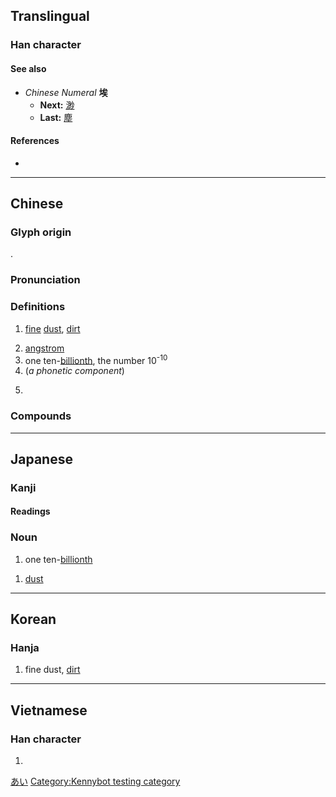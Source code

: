 {{character info}}
==Translingual==

===Han character===
{{Han char|rn=32|rad=土|as=07|sn=10|four=43134|canj=GIOK|ids=⿰土矣}}

====See also====
* ''Chinese Numeral'' '''埃'''
** '''Next:''' [[渺]]
** '''Last:''' [[塵]]

====References====
* {{Han ref|kx=0229.190|dkj=05107|dj=0465.090|hdz=10447.150|uh=57C3|ud=22467|bh=AE4A|bd=44618}}

----

==Chinese==
{{zh-forms}}

===Glyph origin===
{{Han etym}}
{{Han compound|土|矣|ls=psc|c1=s|c2=p|t1=earth; soil}}.

===Pronunciation===
{{zh-pron
|m=āi
|m-s=
|c=oi1,aai1
|c-t=
|g=
|h=pfs=âi
|j=
|mb=ái
|md=ăi
|mn=ai/ia
|mn_note=ai - literary; ia - vernacular
|mn-t=
|w=2e,2i
|w_note=2e - usual pronunciation; 2i - in {{zh-l|*埃及}}
|x=
|mc=y
|oc=y
|ma=
|cat=n,num,pn
}}

===Definitions===
{{zh-hanzi}}

# [[fine]] [[dust]], [[dirt]]
#: {{zh-x|塵埃|dust}}
# [[angstrom]]
# one ten-[[billionth]], the number 10<sup>-10</sup>
# (''a phonetic component'')
#: {{zh-x|^埃及|Egypt}}
#: {{zh-x|^埃塞俄比亞|Abyssinia}}
#: {{zh-x|蘇維埃|soviet}}
# {{zh-abbrev|埃及|Egypt}}

===Compounds===
{{zh-der|埃及|埃及曆|埃塵|埃滅|塵埃|塵埃傳染|塵埃落定|星際塵埃|涓埃|蘇維埃|雰埃}}

{{cln|zh|numeral symbols|numerals}}

----

==Japanese==

===Kanji===
{{ja-kanji|rs=土07}}

====Readings====
{{ja-readings
|goon=あい
|kanon=あい
|kun=ちり-, ほこり-
}}

===Noun===
{{ja-noun|あい}}

# one ten-[[billionth]]

{{ja-noun|ほこり}}

# [[dust]]

[[Category:Japanese numeral symbols|あい]]

----

==Korean==

===Hanja===
{{ko-hanja|hangeul=애|mr=ae}}

# fine dust, [[dirt]]

----

==Vietnamese==

===Han character===
{{vi-hantu|[[ai]]}}

# {{rfdef|vi|sort=土07}}

[[Category:Kennybot testing category]]
